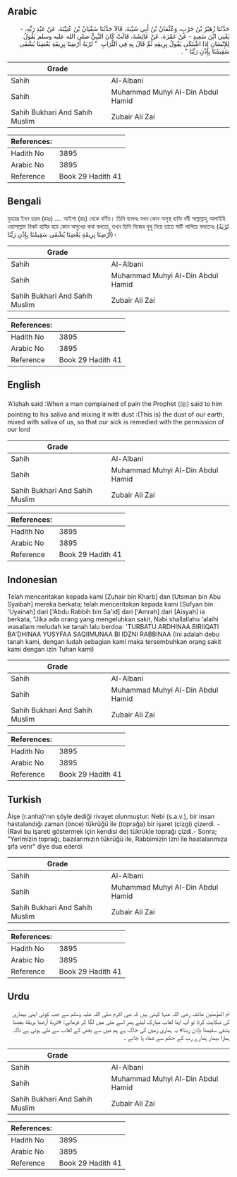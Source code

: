## Arabic


<div dir="rtl" lang="ar" style={{fontSize:'larger',backgroundColor:'#f8f9fa',padding:20}}>
حَدَّثَنَا زُهَيْرُ بْنُ حَرْبٍ، وَعُثْمَانُ بْنُ أَبِي شَيْبَةَ، قَالاَ حَدَّثَنَا سُفْيَانُ بْنُ عُيَيْنَةَ، عَنْ عَبْدِ رَبِّهِ، - يَعْنِي ابْنَ سَعِيدٍ - عَنْ عَمْرَةَ، عَنْ عَائِشَةَ، قَالَتْ كَانَ النَّبِيُّ صلى الله عليه وسلم يَقُولُ لِلإِنْسَانِ إِذَا اشْتَكَى يَقُولُ بِرِيقِهِ ثُمَّ قَالَ بِهِ فِي التُّرَابِ ‏ "‏ تُرْبَةُ أَرْضِنَا بِرِيقَةِ بَعْضِنَا يُشْفَى سَقِيمُنَا بِإِذْنِ رَبِّنَا ‏"‏ ‏.‏
</div>
<div style={{backgroundColor:'#f8f9fa',padding:20, marginBottom: 10}}><table> <thead> <tr> <th>Grade</th> <th></th> </tr> </thead> <tbody> <tr><td>Sahih</td><td>Al-Albani</td></tr><tr><td>Sahih</td><td>Muhammad Muhyi Al-Din Abdul Hamid</td></tr><tr><td>Sahih Bukhari And Sahih Muslim</td><td>Zubair Ali Zai</td></tr></tbody></table><table> <thead> <tr> <th>References:</th> <th></th> </tr> </thead> <tbody><tr><td>Hadith No</td><td>3895</td></tr><tr><td>Arabic No</td><td>3895</td></tr><tr><td>Reference</td><td>Book 29 Hadith 41</td></tr></tbody></table></div>

## Bengali


<div dir="ltr" lang="bn" style={{fontSize:'larger',backgroundColor:'#f8f9fa',padding:20}}>
যুহায়র ইবন হারব (রহঃ) .... আইশা (রাঃ) থেকে বর্ণিত। তিনি বলেনঃ যখন কোন অসুস্থ ব্যক্তি নবী সাল্লাল্লাহু আলাইহি ওয়াসাল্লাম নিকট হাযির হয়ে কোন অসুখের কথা বলতো, তখন তিনি নিজের থুথু নিয়ে তাতে মাটি লাগিয়ে বলতেনঃ (تُرْبَةُ أَرْضِنَا بِرِيقَةِ بَعْضِنَا يُشْفَى سَقِيمُنَا بِإِذْنِ رَبِّنَا)।
</div>
<div style={{backgroundColor:'#f8f9fa',padding:20, marginBottom: 10}}><table> <thead> <tr> <th>Grade</th> <th></th> </tr> </thead> <tbody> <tr><td>Sahih</td><td>Al-Albani</td></tr><tr><td>Sahih</td><td>Muhammad Muhyi Al-Din Abdul Hamid</td></tr><tr><td>Sahih Bukhari And Sahih Muslim</td><td>Zubair Ali Zai</td></tr></tbody></table><table> <thead> <tr> <th>References:</th> <th></th> </tr> </thead> <tbody><tr><td>Hadith No</td><td>3895</td></tr><tr><td>Arabic No</td><td>3895</td></tr><tr><td>Reference</td><td>Book 29 Hadith 41</td></tr></tbody></table></div>

## English


<div dir="ltr" lang="en" style={{fontSize:'larger',backgroundColor:'#f8f9fa',padding:20}}>
‘A’ishah said :When a man complained of pain the Prophet (ﷺ) said to him pointing to his saliva and mixing it with dust :(This is) the dust of our earth, mixed with saliva of us, so that our sick is remedied with the permission of our lord
</div>
<div style={{backgroundColor:'#f8f9fa',padding:20, marginBottom: 10}}><table> <thead> <tr> <th>Grade</th> <th></th> </tr> </thead> <tbody> <tr><td>Sahih</td><td>Al-Albani</td></tr><tr><td>Sahih</td><td>Muhammad Muhyi Al-Din Abdul Hamid</td></tr><tr><td>Sahih Bukhari And Sahih Muslim</td><td>Zubair Ali Zai</td></tr></tbody></table><table> <thead> <tr> <th>References:</th> <th></th> </tr> </thead> <tbody><tr><td>Hadith No</td><td>3895</td></tr><tr><td>Arabic No</td><td>3895</td></tr><tr><td>Reference</td><td>Book 29 Hadith 41</td></tr></tbody></table></div>

## Indonesian


<div dir="ltr" lang="id" style={{fontSize:'larger',backgroundColor:'#f8f9fa',padding:20}}>
Telah menceritakan kepada kami [Zuhair bin Kharb] dan [Utsman bin Abu Syaibah] mereka berkata; telah menceritakan kepada kami [Sufyan bin 'Uyainah] dari ['Abdu Rabbih bin Sa'id] dari ['Amrah] dari [Aisyah] ia berkata, "Jika ada orang yang mengeluhkan sakit, Nabi shallallahu 'alaihi wasallam meludah ke tanah lalu berdoa: 'TURBATU ARDHINAA BIRIIQATI BA'DHINAA YUSYFAA SAQIIMUNAA BI IDZNI RABBINAA (Ini adalah debu tanah kami, dengan ludah sebagian kami maka tersembuhkan orang sakit kami dengan izin Tuhan kami)
</div>
<div style={{backgroundColor:'#f8f9fa',padding:20, marginBottom: 10}}><table> <thead> <tr> <th>Grade</th> <th></th> </tr> </thead> <tbody> <tr><td>Sahih</td><td>Al-Albani</td></tr><tr><td>Sahih</td><td>Muhammad Muhyi Al-Din Abdul Hamid</td></tr><tr><td>Sahih Bukhari And Sahih Muslim</td><td>Zubair Ali Zai</td></tr></tbody></table><table> <thead> <tr> <th>References:</th> <th></th> </tr> </thead> <tbody><tr><td>Hadith No</td><td>3895</td></tr><tr><td>Arabic No</td><td>3895</td></tr><tr><td>Reference</td><td>Book 29 Hadith 41</td></tr></tbody></table></div>

## Turkish


<div dir="ltr" lang="tr" style={{fontSize:'larger',backgroundColor:'#f8f9fa',padding:20}}>
Âişe (r.anha)'nın şöyle dediği rivayet olunmuştur: Nebi (s.a.v.), bir insan hastalandığı zaman (önce) tükrüğü ile (toprağa) bir işaret (çizgi) çizerdi. - (Ravi bu işareti göstermek için kendisi de) tükrükle toprağı çizdi.- Sonra; "Yerimizin toprağı, bazılarımızın tükrüğü ile, Rabbimizin izni ile hastalarımıza şifa verir" diye dua ederdi
</div>
<div style={{backgroundColor:'#f8f9fa',padding:20, marginBottom: 10}}><table> <thead> <tr> <th>Grade</th> <th></th> </tr> </thead> <tbody> <tr><td>Sahih</td><td>Al-Albani</td></tr><tr><td>Sahih</td><td>Muhammad Muhyi Al-Din Abdul Hamid</td></tr><tr><td>Sahih Bukhari And Sahih Muslim</td><td>Zubair Ali Zai</td></tr></tbody></table><table> <thead> <tr> <th>References:</th> <th></th> </tr> </thead> <tbody><tr><td>Hadith No</td><td>3895</td></tr><tr><td>Arabic No</td><td>3895</td></tr><tr><td>Reference</td><td>Book 29 Hadith 41</td></tr></tbody></table></div>

## Urdu


<div dir="rtl" lang="ur" style={{fontSize:'larger',backgroundColor:'#f8f9fa',padding:20}}>
ام المؤمنین عائشہ رضی اللہ عنہا کہتی ہیں کہ نبی اکرم صلی اللہ علیہ وسلم سے جب کوئی اپنی بیماری کی شکایت کرتا تو آپ اپنا لعاب مبارک لیتے پھر اسے مٹی میں لگا کر فرماتے: «تربة أرضنا بريقة بعضنا يشفى سقيمنا بإذن ربنا» یہ ہماری زمین کی خاک ہے ہم میں سے بعض کے لعاب سے ملی ہوئی ہے تاکہ ہمارا بیمار ہمارے رب کے حکم سے شفاء پا جائے ۔
</div>
<div style={{backgroundColor:'#f8f9fa',padding:20, marginBottom: 10}}><table> <thead> <tr> <th>Grade</th> <th></th> </tr> </thead> <tbody> <tr><td>Sahih</td><td>Al-Albani</td></tr><tr><td>Sahih</td><td>Muhammad Muhyi Al-Din Abdul Hamid</td></tr><tr><td>Sahih Bukhari And Sahih Muslim</td><td>Zubair Ali Zai</td></tr></tbody></table><table> <thead> <tr> <th>References:</th> <th></th> </tr> </thead> <tbody><tr><td>Hadith No</td><td>3895</td></tr><tr><td>Arabic No</td><td>3895</td></tr><tr><td>Reference</td><td>Book 29 Hadith 41</td></tr></tbody></table></div>